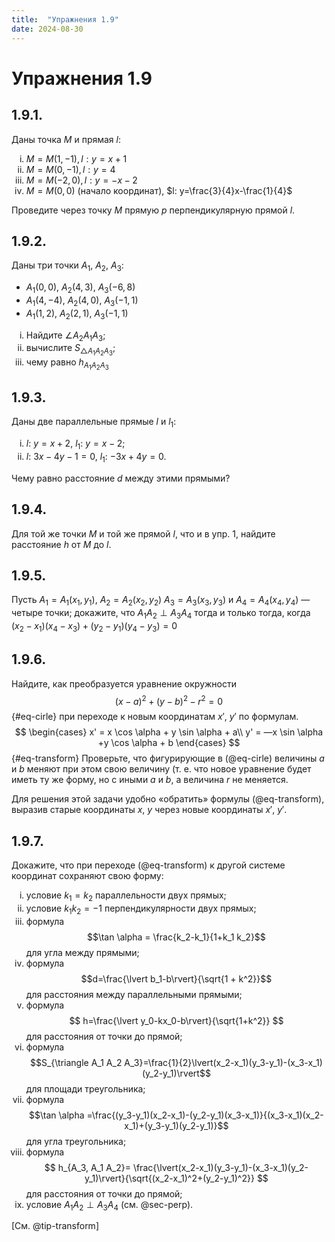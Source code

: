 ```yaml
---
title:  "Упражнения 1.9"
date: 2024-08-30
---
```

# Упражнения 1.9

## 1.9.1.

Даны точка $М$ и прямая $l$:

i. $М=М(1,-1), l:y=x+1$
i. $М=М(0,-1), l: y=4$
i. $M=M(-2, 0), l: y=-x-2$
i. $M=М(0, 0)$ (начало координат), $l: y=\frac{3}{4}x-\frac{1}{4}$

Проведите через точку $М$ прямую $p$
перпендикулярную прямой $l$.

## 1.9.2.

Даны три точки $A_1$, $A_2$, $A_3$:

- $A_1(0, 0)$, $A_2(4, 3)$, $A_3(-6, 8)$
- $A_1(4, -4)$, $A_2(4, 0)$, $A_3(-1, 1)$
- $A_1(1, 2)$, $A_2(2, 1)$, $A_3(-1, 1)$

i) Найдите $\angle A_2 A_1 A_3$; 
ii) вычислите $S_{\triangle A_1 A_2 A_3}$; 
iii) чему равно $h_{A_1 A_2 A_3}$

## 1.9.3.

Даны две параллельные прямые $l$ 
и $l_1$:

i. $l$: $y=x+2$, $l_1$: $y=x-2$; 
ii. $l$: $3x-4y-1=0$, $l_1$: $-3x+4y=0$.

Чему равно расстояние $d$ между этими прямыми?

## 1.9.4.
Для той же точки $М$ и той же прямой
$l$, что и в упр. 1, найдите расстояние $h$ от $М$
до $l$.

## 1.9.5. {#sec-perp}

Пусть $A_1=A_1(x_1, y_1)$, $A_2=A_2(x_2, y_2)$
$A_3=A_3(x_3, y_3)$ и $A_4=A_4(x_4, y_4)$ — четыре точки;
докажите, что $A_1A_2 \perp A_3A_4$ тогда и только
тогда, когда
$(x_2-x_1)(x_4-x_3) + (y_2-y_1)(y_4-y_3)=0$

## 1.9.6.

Найдите, как преобразуется 
уравнение окружности 
$$(x-a)^2 + (y-b)^2-r^2 = 0$$ {#eq-cirle} при переходе к новым
координатам $x'$, $y'$ по формулам.
$$
\begin{cases}
x' = x \cos \alpha + y \sin \alpha + a\\
y' = —x \sin \alpha +y \cos \alpha + b
\end{cases}
$$ {#eq-transform}
Проверьте, что фигурирующие в (@eq-cirle)  величины
$a$ и $b$ меняют при этом свою величину (т. е. что
новое уравнение будет иметь ту же форму,
но с иными $a$ и $b$, а величина $r$ не меняется.

::: {#tip-transform .callout-tip title="Указание" collapse="true"}
Для решения этой задачи
удобно «обратить» формулы (@eq-transform), выразив
старые координаты $x$, $y$ через новые 
координаты $x'$, $y'$.
:::

## 1.9.7.

Докажите, что при переходе (@eq-transform)
к другой системе координат сохраняют свою
форму:

i. условие $k_1=k_2$ параллельности
двух прямых;
i. условие $k_1 k_2 = -1$ перпендикулярности двух прямых;
i. формула $$\tan \alpha = \frac{k_2-k_1}{1+k_1 k_2}$$ для угла между прямыми; 
i. формула $$d=\frac{\lvert b_1-b\rvert}{\sqrt{1 + k^2}}$$ для 
расстояния между параллельными прямыми;
i. формула $$ h=\frac{\lvert y_0-kx_0-b\rvert}{\sqrt{1+k^2}} $$ для расстояния от точки до прямой;
i. формула $$S_{\triangle A_1 A_2 A_3}=\frac{1}{2}\lvert(x_2-x_1)(y_3-y_1)-(x_3-x_1)(y_2-y_1)\rvert$$ для площади треугольника;
i. формула $$\tan \alpha =\frac{(y_3-y_1)(x_2-x_1)-(y_2-y_1)(x_3-x_1)}{(x_3-x_1)(x_2-x_1)+(y_3-y_1)(y_2-y_1)}$$ для угла треугольника; 
i. формула $$ h_{A_3, A_1 A_2}= \frac{\lvert(x_2-x_1)(y_3-y_1)-(x_3-x_1)(y_2-y_1)\rvert}{\sqrt{(x_2-x_1)^2+(y_2-y_1)^2}} $$ для расстояния от точки до прямой;
i. условие $A_1A_2 \perp A_3A_4$ (см. @sec-perp).

[См. @tip-transform]